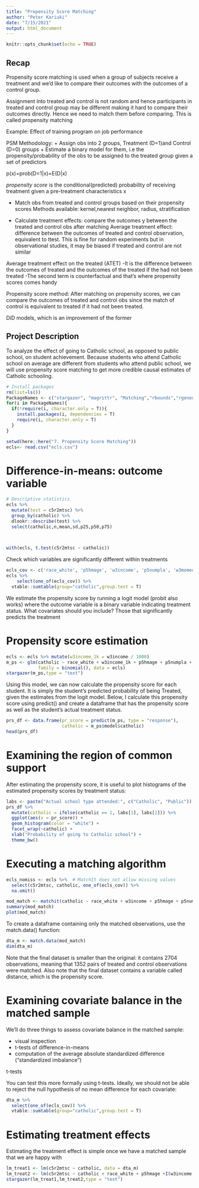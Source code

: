 ```yaml
---
title: "Propensity Score Matching"
author: "Peter Kariuki"
date: "7/15/2021"
output: html_document
---
```


```r
knitr::opts_chunk$set(echo = TRUE)
```

## Recap
Propensity score matching is used when a group of subjects receive a treatment and we’d like to compare their outcomes with the outcomes of a control group. 

Assignment into treated and control is not random and hence participants in treated and control group may be different making it hard to compare their outcomes directly. Hence we need to match them before comparing. This is called propensity matching

Example: Effect of training program on job performance

PSM Methodology:
+ Assign obs into 2 groups, Treatment (D=1)and Control (D=0) groups
+ Estimate a binary model for them, i.e the propensity/probability of the obs to be assigned to the treated group given a set of predictors

p(x)=prob(D=1|x)=E(D|x)

*propensity score* is the conditional(predicted) probability of receiving treatment given a pre-treatment characteristics x

+ Match obs from treated and control groups based on their propensity scores
Methods available: kernel,nearest neighbor, radius, stratification

+ Calculate treatment effects: compare the outcomes y between the treated and control obs after matching
Average treatment effect: difference between the outcomes of treated and control observation, equivalent to ttest. This is fine for random experiments but in observational studies, it may be biased if treated and control are not similar

Average treatment effect on the treated (ATET)
-It is the difference between the outcomes of treated and the outcomes of the treated if the had not been treated
-The second term is counterfactual and that's where propensity scores comes handy

Propensity score method:
After matching on propensity scores, we can compare the outcomes of treated and control obs since the match of control is equivalent to treated if it had not been treated.

DiD models, which is an improvement of the former

## Project Description
To analyze the effect of going to Catholic school, as opposed to public school, on student achievement. Because students who attend Catholic school on average are different from students who attend public school, we will use propensity score matching to get more credible causal estimates of Catholic schooling.


```r
# Install packages
rm(list=ls())
PackageNames <- c("stargazer", "magrittr", "Matching","rbounds","rgenoud","here","MatchIt","tidyverse")
for(i in PackageNames){
  if(!require(i, character.only = T)){
    install.packages(i, dependencies = T)
    require(i, character.only = T)
  }
}


```


```r
setwd(here::here("7. Propensity Score Matching"))
ecls<- read.csv("ecls.csv")
```

# Difference-in-means: outcome variable
```r
# Descriptive statistics
ecls %>%
  mutate(test = c5r2mtsc) %>% 
  group_by(catholic) %>%
  dlookr::describe(test) %>% 
  select(catholic,n,mean,sd,p25,p50,p75)

 
```

```r
with(ecls, t.test(c5r2mtsc ~ catholic))
```

Check which variables are significantly different within treatments

```r
ecls_cov <- c('race_white', 'p5hmage', 'w3income', 'p5numpla', 'w3momed_hsb',"catholic")
ecls %>%
    select(one_of(ecls_cov)) %>%
  vtable::sumtable(group="catholic",group.test = T)
```

We estimate the propensity score by running a logit model (probit also works) where the outcome variable is a binary variable indicating treatment status. What covariates should you include? Those that significantly predicts the treatment


# Propensity score estimation
```r
ecls <- ecls %>% mutate(w3income_1k = w3income / 1000)
m_ps <- glm(catholic ~ race_white + w3income_1k + p5hmage + p5numpla + w3momed_hsb,
            family = binomial(), data = ecls)
stargazer(m_ps,type = "text")
```


Using this model, we can now calculate the propensity score for each student. It is simply the student’s predicted probability of being Treated, given the estimates from the logit model. Below, I calculate this propensity score using predict() and create a dataframe that has the propensity score as well as the student’s actual treatment status.

```r
prs_df <- data.frame(pr_score = predict(m_ps, type = "response"),
                     catholic = m_ps$model$catholic)
head(prs_df)
```

# Examining the region of common support
After estimating the propensity score, it is useful to plot histograms of the estimated propensity scores by treatment status:

```r
labs <- paste("Actual school type attended:", c("Catholic", "Public"))
prs_df %>%
  mutate(catholic = ifelse(catholic == 1, labs[1], labs[2])) %>%
  ggplot(aes(x = pr_score)) +
  geom_histogram(color = "white") +
  facet_wrap(~catholic) +
  xlab("Probability of going to Catholic school") +
  theme_bw()
```


# Executing a matching algorithm

```r
ecls_nomiss <- ecls %>%  # MatchIt does not allow missing values
  select(c5r2mtsc, catholic, one_of(ecls_cov)) %>%
  na.omit()

mod_match <- matchit(catholic ~ race_white + w3income + p5hmage + p5numpla + w3momed_hsb,method = "nearest", data = ecls_nomiss)
summary(mod_match)
plot(mod_match)
```


To create a dataframe containing only the matched observations, use the match.data() function:

```r
dta_m <- match.data(mod_match)
dim(dta_m)
```

Note that the final dataset is smaller than the original: it contains 2704 observations, meaning that 1352 pairs of treated and control observations were matched. Also note that the final dataset contains a variable called distance, which is the propensity score.

# Examining covariate balance in the matched sample
We’ll do three things to assess covariate balance in the matched sample:

+ visual inspection
+ t-tests of difference-in-means
+ computation of the average absolute standardized difference (“standardized imbalance”)

t-tests

You can test this more formally using t-tests. Ideally, we should not be able to reject the null hypothesis of no mean difference for each covariate:
```r
dta_m %>%
  select(one_of(ecls_cov)) %>% 
  vtable::sumtable(group="catholic",group.test = T)
```

# Estimating treatment effects
Estimating the treatment effect is simple once we have a matched sample that we are happy with
```r
lm_treat1 <- lm(c5r2mtsc ~ catholic, data = dta_m)
lm_treat2 <- lm(c5r2mtsc ~ catholic + race_white + p5hmage +I(w3income / 10^3) + p5numpla + w3momed_hsb, data = dta_m)
stargazer(lm_treat1,lm_treat2,type = "text")
```





